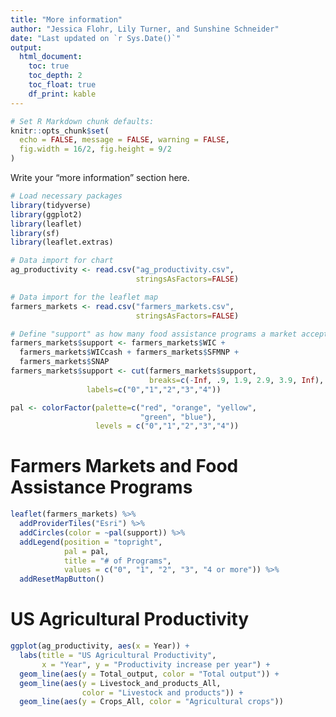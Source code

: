```yaml
---
title: "More information"
author: "Jessica Flohr, Lily Turner, and Sunshine Schneider"
date: "Last updated on `r Sys.Date()`"
output:
  html_document:
    toc: true
    toc_depth: 2
    toc_float: true
    df_print: kable
---
```


```r
# Set R Markdown chunk defaults:
knitr::opts_chunk$set(
  echo = FALSE, message = FALSE, warning = FALSE, 
  fig.width = 16/2, fig.height = 9/2
)
```

<!--
Comments in HTML are like this! 
-->

Write your "more information" section here.

```r
# Load necessary packages
library(tidyverse)
library(ggplot2)
library(leaflet)
library(sf)
library(leaflet.extras)

# Data import for chart
ag_productivity <- read.csv("ag_productivity.csv",
                            stringsAsFactors=FALSE)

# Data import for the leaflet map
farmers_markets <- read.csv("farmers_markets.csv",
                            stringsAsFactors=FALSE)

# Define "support" as how many food assistance programs a market accepts as payment
farmers_markets$support <- farmers_markets$WIC +
  farmers_markets$WICcash + farmers_markets$SFMNP +
  farmers_markets$SNAP
farmers_markets$support <- cut(farmers_markets$support, 
                               breaks=c(-Inf, .9, 1.9, 2.9, 3.9, Inf), 
                 labels=c("0","1","2","3","4"))

pal <- colorFactor(palette=c("red", "orange", "yellow",
                             "green", "blue"),
                   levels = c("0","1","2","3","4"))

```

# Farmers Markets and Food Assistance Programs

```r
leaflet(farmers_markets) %>% 
  addProviderTiles("Esri") %>% 
  addCircles(color = ~pal(support)) %>%
  addLegend(position = "topright",
            pal = pal,
            title = "# of Programs",
            values = c("0", "1", "2", "3", "4 or more")) %>%
  addResetMapButton()
```

# US Agricultural Productivity

```r
ggplot(ag_productivity, aes(x = Year)) +
  labs(title = "US Agricultural Productivity", 
       x = "Year", y = "Productivity increase per year") +
  geom_line(aes(y = Total_output, color = "Total output")) +
  geom_line(aes(y = Livestock_and_products_All, 
                color = "Livestock and products")) +
  geom_line(aes(y = Crops_All, color = "Agricultural crops"))

```
